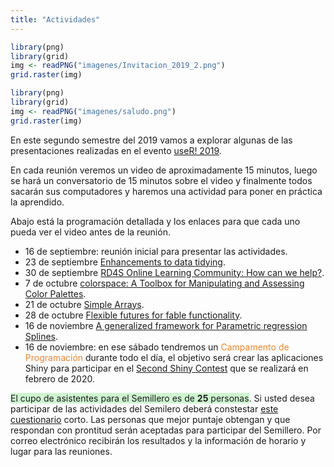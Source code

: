 ```yaml
---
title: "Actividades"
---
```


```r
library(png)
library(grid)
img <- readPNG("imagenes/Invitacion_2019_2.png")
grid.raster(img)
```

```r
library(png)
library(grid)
img <- readPNG("imagenes/saludo.png")
grid.raster(img)
```

En este segundo semestre del 2019 vamos a explorar algunas de las presentaciones realizadas en el evento [useR! 2019](http://www.user2019.fr/). 

En cada reunión veremos un video de aproximadamente 15 minutos, luego se hará un conversatorio de 15 minutos sobre el video y finalmente todos sacarán sus computadores y haremos una actividad para poner en práctica la aprendido.  

Abajo está la programación detallada y los enlaces para que cada uno pueda ver el video antes de la reunión.

- 16 de septiembre: reunión inicial para presentar las actividades.
- 23 de septiembre [Enhancements to data tidying](https://youtu.be/qFRYnKdLz5U).
- 30 de septiembre [RD4S Online Learning Community: How can we help?](https://youtu.be/iIjiwzxUI_0).
- 7 de octubre [colorspace: A Toolbox for Manipulating and Assessing Color Palettes](https://youtu.be/6bv2IAcNE_c).
- 21 de octubre [Simple Arrays](https://youtu.be/LQbH5LlD7sg).
- 28 de octubre [Flexible futures for fable functionality](https://youtu.be/DhDOTxojQ3k).
- 16 de noviembre [A generalized framework for Parametric regression Splines](https://youtu.be/5EJ9h3QP6bU).
- 16 de noviembre: en ese sábado tendremos un <font color="#ED852E">Campamento de Programación</font> durante todo el día, el objetivo será crear las aplicaciones Shiny para participar en el [Second Shiny Contest](https://community.rstudio.com/uploads/default/original/2X/e/edf3fa339fadf7f95922c0b095520853a6de359b.gif) que se realizará en febrero de 2020.

<span style="background-color: #CEF5D0">
El cupo de asistentes para el Semillero es de **25** personas</span>. Si usted desea participar de las actividades del Semilero deberá constestar [este cuestionario](https://forms.gle/Wm99EBFZjg1U8nTH6) corto. Las personas que mejor puntaje obtengan y que respondan con prontitud serán aceptadas para participar del Semillero. Por correo electrónico recibirán los resultados y la información de horario y lugar para las reuniones.

